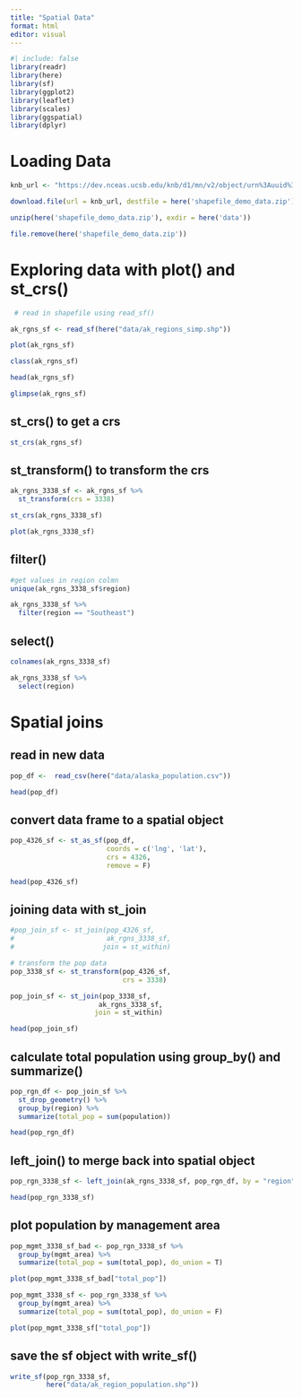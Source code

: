 ```yaml
---
title: "Spatial Data"
format: html
editor: visual
---
```


```r
#| include: false
library(readr)
library(here)
library(sf)
library(ggplot2)
library(leaflet)
library(scales)
library(ggspatial)
library(dplyr)
```

# Loading Data

```r
knb_url <- "https://dev.nceas.ucsb.edu/knb/d1/mn/v2/object/urn%3Auuid%3Aaceaecb2-1ce0-4d41-a839-d3607d32bb58"

download.file(url = knb_url, destfile = here('shapefile_demo_data.zip'))

unzip(here('shapefile_demo_data.zip'), exdir = here('data'))

file.remove(here('shapefile_demo_data.zip'))
```

# Exploring data with plot() and st_crs()

```r
 # read in shapefile using read_sf()

ak_rgns_sf <- read_sf(here("data/ak_regions_simp.shp"))

plot(ak_rgns_sf)

class(ak_rgns_sf)

head(ak_rgns_sf)

glimpse(ak_rgns_sf)
```

## st_crs() to get a crs

```r
st_crs(ak_rgns_sf)
```

## st_transform() to transform the crs

```r
ak_rgns_3338_sf <- ak_rgns_sf %>%
  st_transform(crs = 3338)

st_crs(ak_rgns_3338_sf)

plot(ak_rgns_3338_sf)
```

## filter()
```r
#get values in region colmn
unique(ak_rgns_3338_sf$region)

ak_rgns_3338_sf %>%
  filter(region == "Southeast")
```

## select()
```r
colnames(ak_rgns_3338_sf)

ak_rgns_3338_sf %>%
  select(region)
```

# Spatial joins 

## read in new data
```r
pop_df <-  read_csv(here("data/alaska_population.csv"))

head(pop_df)
```

## convert data frame to a spatial object
```r
pop_4326_sf <- st_as_sf(pop_df,
                        coords = c('lng', 'lat'),
                        crs = 4326, 
                        remove = F) 

head(pop_4326_sf)
```

## joining data with st_join
```r
#pop_join_sf <- st_join(pop_4326_sf,
#                       ak_rgns_3338_sf,
#                      join = st_within)

# transform the pop data
pop_3338_sf <- st_transform(pop_4326_sf,
                            crs = 3338)

pop_join_sf <- st_join(pop_3338_sf,
                      ak_rgns_3338_sf,
                     join = st_within)

head(pop_join_sf)
```

## calculate total population using group_by() and summarize()
```r
pop_rgn_df <- pop_join_sf %>%
  st_drop_geometry() %>%
  group_by(region) %>%
  summarize(total_pop = sum(population))

head(pop_rgn_df)
```

## left_join() to merge back into spatial object
```r
pop_rgn_3338_sf <- left_join(ak_rgns_3338_sf, pop_rgn_df, by = "region")

head(pop_rgn_3338_sf)
```

## plot population by management area 
```r
pop_mgmt_3338_sf_bad <- pop_rgn_3338_sf %>%
  group_by(mgmt_area) %>%
  summarize(total_pop = sum(total_pop), do_union = T)

plot(pop_mgmt_3338_sf_bad["total_pop"])
```

```r
pop_mgmt_3338_sf <- pop_rgn_3338_sf %>%
  group_by(mgmt_area) %>%
  summarize(total_pop = sum(total_pop), do_union = F)

plot(pop_mgmt_3338_sf["total_pop"])
```

## save the sf object with write_sf()
```r
write_sf(pop_rgn_3338_sf,
         here("data/ak_region_population.shp"))

```

